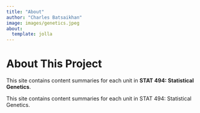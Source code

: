 ```yaml
---
title: "About"
author: "Charles Batsaikhan"
image: images/genetics.jpeg
about:
  template: jolla
---
```



<div id="particles-js" style="position: fixed; top: 0; left: 0; width: 100vw; height: 100vh; z-index: -1;"></div>

# About This Project

This site contains content summaries for each unit in **STAT 494: Statistical Genetics**.


This site contains content summaries for each unit in STAT 494: Statistical Genetics.






<script src="https://cdn.jsdelivr.net/particles.js/2.0.0/particles.min.js"></script>
<script>
  particlesJS('particles-js', {
    particles: {
      number: { value: 80, density: { enable: true, value_area: 800 } },
      color: { value: '#007bff' },
      shape: { type: 'circle' },
      opacity: { value: 0.5, random: true },
      size: { value: 3, random: true },
      move: { enable: true, speed: 3 }
    }
  });
</script>
